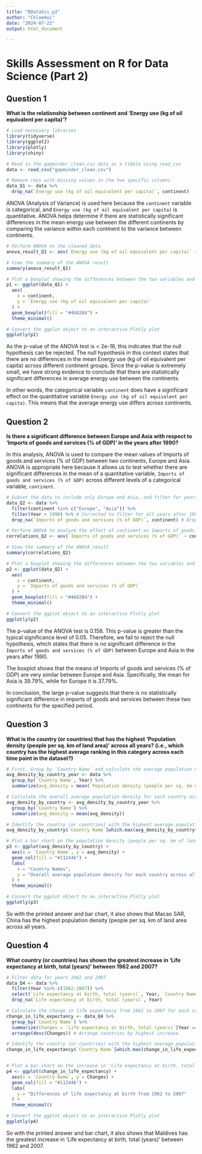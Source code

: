---
title: "RDataSci_p2"
author: "ChloeHui"
date: "2024-07-22"
output: html_document

---

# Skills Assessment on R for Data Science (Part 2)


## Question 1
**What is the relationship between continent and 'Energy use (kg of oil equivalent per capita)'?**

```{r read_data_Q1, message=FALSE, warning=FALSE, results='hide'}
# Load necessary libraries
library(tidyverse)
library(ggplot2)
library(plotly)
library(shiny)

# Read in the gapminder_clean.csv data as a tibble using read_csv
data <- read_csv("gapminder_clean.csv")

# Remove rows with missing values in the two specific columns
data_Q1 <- data %>%
  drop_na(`Energy use (kg of oil equivalent per capita)`, continent)
```

ANOVA (Analysis of Variance) is used here because the `continent` variable is categorical, and `Energy use (kg of oil equivalent per capita)` is quantitative. ANOVA helps determine if there are statistically significant differences in the mean energy use between the different continents by comparing the variance within each continent to the variance between continents.

```{r show Q1results, eval=TRUE}
# Perform ANOVA on the cleaned data
anova_result_Q1 <- aov(`Energy use (kg of oil equivalent per capita)` ~ continent, data = data_Q1)

# View the summary of the ANOVA result
summary(anova_result_Q1)

# Plot a boxplot showing the differences between the two variables and save it as a ggplot object
p1 <- ggplot(data_Q1) +
  aes(
    x = continent,
    y = `Energy use (kg of oil equivalent per capita)`
  ) +
  geom_boxplot(fill = "#4682B4") +
  theme_minimal()

# Convert the ggplot object to an interactive Plotly plot
ggplotly(p1)
```

As the p-value of the ANOVA test is < 2e-16, this indicates that the null hypothesis can be rejected. The null hypothesis in this context states that there are no differences in the mean Energy use (kg of oil equivalent per capita) across different continent groups. Since the p-value is extremely small, we have strong evidence to conclude that there are statistically significant differences in average energy use between the continents.

In other words, the categorical variable `continent` does have a significant effect on the quantitative variable `Energy use (kg of oil equivalent per capita)`. This means that the average energy use differs across continents.

## Question 2
**Is there a significant difference between Europe and Asia with respect to 'Imports of goods and services (% of GDP)' in the years after 1990?**

In this analysis, ANOVA is used to compare the mean values of Imports of goods and services (% of GDP) between two continents, Europe and Asia. ANOVA is appropriate here because it allows us to test whether there are significant differences in the mean of a quantitative variable, `Imports of goods and services (% of GDP)` across different levels of a categorical variable, `continent`.

```{r Q2, eval=TRUE}
# Subset the data to include only Europe and Asia, and filter for years after 1990
data_Q2 <- data %>%
  filter(continent %in% c("Europe", "Asia")) %>%
  filter(Year > 1990) %>% # Corrected to filter for all years after 1990
  drop_na(`Imports of goods and services (% of GDP)`, continent) # Dropping rows with NA in relevant columns

# Perform ANOVA to analyze the effect of continent on Imports of goods and services (% of GDP)
correlations_Q2 <- aov(`Imports of goods and services (% of GDP)` ~ continent, data = data_Q2)

# View the summary of the ANOVA result
summary(correlations_Q2)

# Plot a boxplot showing the differences between the two variables and save it as a ggplot object
p2 <- ggplot(data_Q2) +
  aes(
    x = continent,
    y = `Imports of goods and services (% of GDP)`
  ) +
  geom_boxplot(fill = "#4682B4") +
  theme_minimal()

# Convert the ggplot object to an interactive Plotly plot
ggplotly(p2)
```

The p-value of the ANOVA test is 0.158. This p-value is greater than the typical significance level of 0.05. Therefore, we fail to reject the null hypothesis, which states that there is no significant difference in the `Imports of goods and services (% of GDP)` between Europe and Asia in the years after 1990. 

The boxplot shows that the means of Imports of goods and services (% of GDP) are very similar between Europe and Asia. Specifically, the mean for Asia is 39.79%, while for Europe it is 37.79%.

In conclusion, the large p-value suggests that there is no statistically significant difference in imports of goods and services between these two continents for the specified period.

## Question 3
**What is the country (or countries) that has the highest 'Population density (people per sq. km of land area)' across all years? (i.e., which country has the highest average ranking in this category across each time point in the dataset?)**

```{r Q3, message=FALSE, warning=FALSE, results='hide'}
# First, Group by `Country Name` and calculate the average population density for each year
avg_density_by_country_year <- data %>%
  group_by(`Country Name`, Year) %>%
  summarize(avg_density = mean(`Population density (people per sq. km of land area)`, na.rm = TRUE))

# Calculate the overall average population density for each country across all years
avg_density_by_country <- avg_density_by_country_year %>%
  group_by(`Country Name`) %>%
  summarize(avg_density = mean(avg_density))
```

```{r Q3_ans, eval=TRUE}
# Identify the country (or countries) with the highest average population density
avg_density_by_country$`Country Name`[which.max(avg_density_by_country$avg_density)]

# Plot a bar chart on the population density (people per sq. km of land area) across all years with the respective country name, and save it as a ggplot object
p3 <- ggplot(avg_density_by_country) +
  aes(x = `Country Name`, y = avg_density) +
  geom_col(fill = "#112446") +
  labs(
    x = "Country Names",
    y = "Overall average population density for each country across all years (people per sq. km of land area)"
  ) +
  theme_minimal()

# Convert the ggplot object to an interactive Plotly plot
ggplotly(p3)
```

So with the printed answer and bar chart, it also shows that Macao SAR, China has the highest population density (people per sq. km of land area across all years.

## Question 4
**What country (or countries) has shown the greatest increase in 'Life expectancy at birth, total (years)' between 1962 and 2007?**

```{r Q4, message=FALSE, warning=FALSE, results='hide'}
# Filter data for years 1962 and 2007
data_Q4 <- data %>%
  filter(Year %in% c(1962:2007)) %>%
  select(`Life expectancy at birth, total (years)`, Year, `Country Name`) %>%
  drop_na(`Life expectancy at birth, total (years)`, Year)

# Calculate the change in life expectancy from 1962 to 2007 for each country
change_in_life_expectancy <- data_Q4 %>%
  group_by(`Country Name`) %>%
  summarize(Changes = `Life expectancy at birth, total (years)`[Year == 2007] - `Life expectancy at birth, total (years)`[Year == 1962], ) %>%
  arrange(desc(Changes)) # Arrange countries by highest increase
```
```{r Q4_ans, eval=TRUE}
# Identify the country (or countries) with the highest average population density
change_in_life_expectancy$`Country Name`[which.max(change_in_life_expectancy$Changes)]


# Plot a bar chart on the increase in 'Life expectancy at birth, total (years)' with the respective country name, and save it as a ggplot object
p4 <- ggplot(change_in_life_expectancy) +
  aes(x = `Country Name`, y = Changes) +
  geom_col(fill = "#112446") +
  labs(
    y = "Differences of life expectancy at birth from 1962 to 2007"
  ) +
  theme_minimal()

# Convert the ggplot object to an interactive Plotly plot
ggplotly(p4)
```
  
So with the printed answer and bar chart, it also shows that Maldives has the greatest increase in 'Life expectancy at birth, total (years)' between 1962 and 2007.

